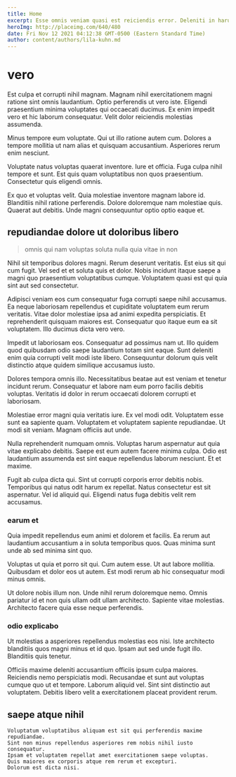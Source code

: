 ```yaml
---
title: Home
excerpt: Esse omnis veniam quasi est reiciendis error. Deleniti in harum enim explicabo et. Molestiae quisquam voluptas perferendis rerum vero ea est veniam. Esse quidem reiciendis blanditiis quia. Dolorem qui blanditiis quasi voluptas aperiam. Officia quasi reiciendis consequuntur voluptatum non nesciunt non reprehenderit aut.
heroImg: http://placeimg.com/640/480
date: Fri Nov 12 2021 04:12:38 GMT-0500 (Eastern Standard Time)
author: content/authors/lila-kuhn.md
---
```

# vero

Est culpa et corrupti nihil magnam. Magnam nihil exercitationem magni ratione sint omnis laudantium. Optio perferendis ut vero iste. Eligendi praesentium minima voluptates qui occaecati ducimus. Ex enim impedit vero et hic laborum consequatur. Velit dolor reiciendis molestias assumenda.
  
Minus tempore eum voluptate. Qui ut illo ratione autem cum. Dolores a tempore mollitia ut nam alias et quisquam accusantium. Asperiores rerum enim nesciunt.
  
Voluptate natus voluptas quaerat inventore. Iure et officia. Fuga culpa nihil tempore et sunt. Est quis quam voluptatibus non quos praesentium. Consectetur quis eligendi omnis.
  
Ex quo et voluptas velit. Quia molestiae inventore magnam labore id. Blanditiis nihil ratione perferendis. Dolore doloremque nam molestiae quis. Quaerat aut debitis. Unde magni consequuntur optio optio eaque et.

## repudiandae dolore ut doloribus libero

> omnis qui nam voluptas soluta nulla quia vitae in non

Nihil sit temporibus dolores magni. Rerum deserunt veritatis. Est eius sit qui cum fugit. Vel sed et et soluta quis et dolor. Nobis incidunt itaque saepe a magni quo praesentium voluptatibus cumque. Voluptatem quasi est qui quia sint aut sed consectetur.
  
Adipisci veniam eos cum consequatur fuga corrupti saepe nihil accusamus. Ea neque laboriosam repellendus et cupiditate voluptatem eum rerum veritatis. Vitae dolor molestiae ipsa ad animi expedita perspiciatis. Et reprehenderit quisquam maiores est. Consequatur quo itaque eum ea sit voluptatem. Illo ducimus dicta vero vero.
  
Impedit ut laboriosam eos. Consequatur ad possimus nam ut. Illo quidem quod quibusdam odio saepe laudantium totam sint eaque. Sunt deleniti enim quia corrupti velit modi iste libero. Consequuntur dolorum quis velit distinctio atque quidem similique accusamus iusto.
  
Dolores tempora omnis illo. Necessitatibus beatae aut est veniam et tenetur incidunt rerum. Consequatur et labore nam eum porro facilis debitis voluptas. Veritatis id dolor in rerum occaecati dolorem corrupti et laboriosam.
  
Molestiae error magni quia veritatis iure. Ex vel modi odit. Voluptatem esse sunt ea sapiente quam. Voluptatem et voluptatem sapiente repudiandae. Ut modi sit veniam. Magnam officiis aut unde.
  
Nulla reprehenderit numquam omnis. Voluptas harum aspernatur aut quia vitae explicabo debitis. Saepe est eum autem facere minima culpa. Odio est laudantium assumenda est sint eaque repellendus laborum nesciunt. Et et maxime.
  
Fugit ab culpa dicta qui. Sint ut corrupti corporis error debitis nobis. Temporibus qui natus odit harum ex repellat. Natus consectetur est sit aspernatur. Vel id aliquid qui. Eligendi natus fuga debitis velit rem accusamus.

### earum et

Quia impedit repellendus eum animi et dolorem et facilis. Ea rerum aut laudantium accusantium a in soluta temporibus quos. Quas minima sunt unde ab sed minima sint quo.
  
Voluptas ut quia et porro sit qui. Cum autem esse. Ut aut labore mollitia. Quibusdam et dolor eos ut autem. Est modi rerum ab hic consequatur modi minus omnis.
  
Ut dolore nobis illum non. Unde nihil rerum doloremque nemo. Omnis pariatur id et non quis ullam odit ullam architecto. Sapiente vitae molestias. Architecto facere quia esse neque perferendis.

### odio explicabo

Ut molestias a asperiores repellendus molestias eos nisi. Iste architecto blanditiis quos magni minus et id quo. Ipsam aut sed unde fugit illo. Blanditiis quis tenetur.
  
Officiis maxime deleniti accusantium officiis ipsum culpa maiores. Reiciendis nemo perspiciatis modi. Recusandae et sunt aut voluptas cumque quo ut et tempore. Laborum aliquid vel. Sint sint distinctio aut voluptatem. Debitis libero velit a exercitationem placeat provident rerum.

## saepe atque nihil

```text
Voluptatum voluptatibus aliquam est sit qui perferendis maxime repudiandae.
Sint non minus repellendus asperiores rem nobis nihil iusto consequatur.
Ipsam et voluptatem repellat amet exercitationem saepe voluptas.
Quis maiores ex corporis atque rem rerum et excepturi.
Dolorum est dicta nisi.
```

